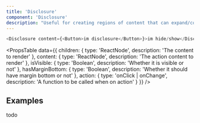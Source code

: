 ```yaml
---
title: 'Disclosure'
component: 'Disclosure'
description: "Useful for creating regions of content that can expand/collapse. It helps to hide content that's not immediately relevant to the user."
---
```


```js live
<Disclosure content={<Button>im disclosure</Button>}>im hide/show</Disclosure>
```

<PropsTable
  data={{
    children: {
      type: 'ReactNode',
      description: 'The content to render'
    },
    content: {
      type: 'ReactNode',
      description: 'The action content to render'
    },
    isVisible: {
      type: 'Boolean',
      description: 'Whether it is visible or not'
    },
    hasMarginBottom: {
      type: 'Boolean',
      description: 'Whether it should have margin bottom or not'
    },
    action: {
      type: 'onClick | onChange',
      description: 'A function to be called when on action'
    }
  }}
/>

## Examples

todo
